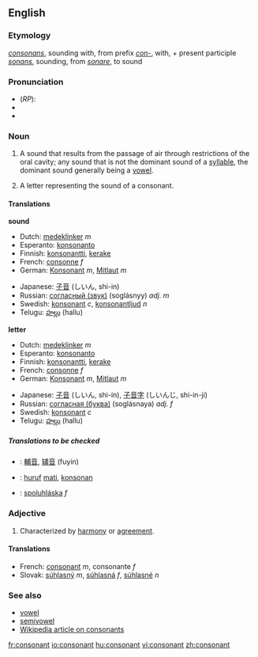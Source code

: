 ==English==

===Etymology===
{{L.}} ''[[consonans]]'', sounding with, from prefix ''[[con-]]'', with, + present participle ''[[sonans]]'', sounding, from ''[[sonare]]'', to sound

===Pronunciation===
*(''RP''): {{AHD|kŏn'sənənt}}
* {{IPA|/ˈkɒnsənənt/}}
* {{SAMPA|/"kQns@n@nt/}}

===Noun===
{{en-noun}}

#{{cattag|phonetics}} A sound that results from the passage of air through restrictions of the oral cavity; any sound that is not the dominant sound of a [[syllable]], the dominant sound generally being a [[vowel]].
#A letter representing the sound of a consonant.

====Translations====
'''sound'''
{{top}}
*Dutch: [[medeklinker]] ''m''
*Esperanto: [[konsonanto]]
*Finnish: [[konsonantti]], [[kerake]]
*French: [[consonne]] ''f''
*German: [[Konsonant]] ''m'', [[Mitlaut]] ''m''
{{mid}}
*Japanese: [[子音]] (しいん, shi-in)
*Russian: [[согласный (звук)]] (soglásnyy) ''adj. m'' 
*Swedish: [[konsonant]] ''c'', [[konsonantljud]] ''n''
*Telugu: [[హల్లు]] (hallu)
{{bottom}}

'''letter'''
{{top}}
*Dutch: [[medeklinker]] ''m''
*Esperanto: [[konsonanto]]
*Finnish: [[konsonantti]], [[kerake]]
*French: [[consonne]] ''f''
*German: [[Konsonant]] ''m'', [[Mitlaut]] ''m''
{{mid}}
*Japanese: [[子音]] (しいん, shi-in), [[子音字]] (しいんじ, shi-in-ji)
*Russian: [[согласная (буква)]] (soglásnaya) ''adj. f''
*Swedish: [[konsonant]] ''c''
*Telugu: [[హల్లు]] (hallu)
{{bottom}}

=====Translations to be checked=====
<!--Remove this section once all of the translations below have been moved into the tables above.-->
{{checktrans}}

*{{ttbc|Chinese}}: [[輔音]], [[辅音]] (fuyin)
*{{ttbc|Indonesian}}: [[huruf]] [[mati]], [[konsonan]]
*{{ttbc|Slovak}}: [[spoluhláska]] ''f''

===Adjective===
{{en-adj}}

#Characterized by [[harmony]] or [[agreement]].
{{seeCites}}

====Translations====
*French: [[consonant#French|consonant]] ''m'', consonante ''f''
*Slovak: [[súhlasný]] ''m'', [[súhlasná]] ''f'', [[súhlasné]] ''n''

===See also===
*[[vowel]]
*[[semivowel]]
*[[w:consonant|Wikipedia article on consonants]]

[[fr:consonant]]
[[io:consonant]]
[[hu:consonant]]
[[vi:consonant]]
[[zh:consonant]]
